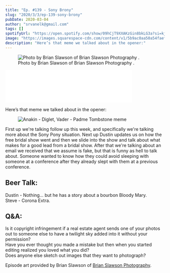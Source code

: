 ```yaml
---
title: "Ep. #139 - Sony Brony"
slug: "2020/3/3/ep-139-sony-brony"
pubDate: 2020-03-04
author: "srvanelk@gmail.com"
tags: []
spotifyUrl: "https://open.spotify.com/show/09hCjT9XXAKzGin8bkLG3a?si=kjRZvQ1JTb6Ov3HVzSSlWA"
image: "https://images.squarespace-cdn.com/content/v1/5b9ac0aa50a54faef024c950/1583293701159-1OVDYG27Y7YB8KA73MG1/Brian+Slawson+-+1.jpg?format=original"
description: "Here’s that meme we talked about in the opener:"
---
```


<figure>
  <img
    src="https://images.squarespace-cdn.com/content/v1/5b9ac0aa50a54faef024c950/1583293701159-1OVDYG27Y7YB8KA73MG1/Brian+Slawson+-+1.jpg?format=original"
    alt=" Photo by Brian Slawson of  Brian Slawson Photography . "
  />
  <figcaption>Photo by Brian Slawson of Brian Slawson Photography .</figcaption>
</figure>
<iframe
  class="embedly-embed"
  src="//cdn.embedly.com/widgets/media.html?src=https%3A%2F%2Fanchor.fm%2Fweddingphotohangover%2Fembed%2Fepisodes%2FEp--139---Sony-Brony-eb84k3&display_name=Anchor+FM+Inc.&url=https%3A%2F%2Fanchor.fm%2Fweddingphotohangover%2Fepisodes%2FEp--139---Sony-Brony-eb84k3&image=https%3A%2F%2Fd3t3ozftmdmh3i.cloudfront.net%2Fproduction%2Fpodcast_uploaded_episode400%2F805714%2F805714-1583293594694-f838bf7a864c7.jpg&key=61d05c9d54e8455ea7a9677c366be814&type=text%2Fhtml&schema=anchor&wmode=opaque"
  width="400"
  height="102"
  scrolling="no"
  title="Anchor FM Inc. embed"
  frameborder="0"
  allow="autoplay; fullscreen"
  allowfullscreen="true"
></iframe>

Here’s that meme we talked about in the opener:

<figure>
  <img
    src="https://images.squarespace-cdn.com/content/v1/5b9ac0aa50a54faef024c950/1583293814172-AR1O7SU05UHGN10X0M34/9303087fb1f3fa7e3654e50c65d44184--pokemon-memes.jpg?format=original"
    alt="Anakin - Diglet, Vader - Padme Tombstone meme"
  />
</figure>

First up we're talking follow up this week, and specifically we're talking more about the Sony Pony situation. Next up Dustin updates us on how the free bridal show went and then we slide into the show and talk about what makes for a good lead from a bridal show. After that we're talking about an email we received that we assume is fake, but that is funny as hell to talk about. Someone wanted to know how they could avoid sleeping with someone at a conference after they already slept with them at a previous conference.

## Beer Talk:

Dustin - Nothing... but he has a story about a bourbon Bloody Mary.  
Steve - Corona Extra.

## Q&A:

Is it copyright infringement if a real estate agent sends one of your photos out to someone else to have a twilight sky added into it without your permission?  
Have you ever thought you made a mistake but then when you started editing realized you loved what you did?  
Does anyone else sketch out images that they want to photograph?

Episode art provided by Brian Slawson of [Brian Slawson Photography](https://brianslawsonphotography.com/).
